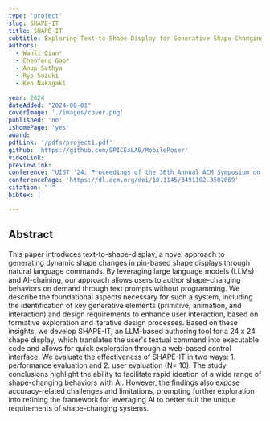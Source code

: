 ```yaml
---
type: 'project'
slug: SHAPE-IT
title: SHAPE-IT
subtitle: Exploring Text-to-Shape-Display for Generative Shape-Changing Behaviors with LLMs
authors:
  - Wanli Qian*
  - Chenfeng Gao*
  - Anup Sathya
  - Ryo Suzuki
  - Ken Nakagaki

year: 2024
dateAdded: "2024-08-01"
coverImage: './images/cover.png'
published: 'no'
ishomePage: 'yes'
award:
pdfLink: '/pdfs/project1.pdf'
github: 'https://github.com/SPICExLAB/MobilePoser'
videoLink:
previewLink:
conference: "UIST '24: Proceedings of the 36th Annual ACM Symposium on User Interface Software and Technology"
conferencePage: 'https://dl.acm.org/doi/10.1145/3491102.3502069'
citation: " "
bibtex: |

---
```


## Abstract

This paper introduces text-to-shape-display, a novel approach to generating dynamic shape changes in pin-based shape displays through natural language commands. By leveraging large language models (LLMs) and AI-chaining, our approach allows users to author shape-changing behaviors on demand through text prompts without programming. We describe the foundational aspects necessary for such a system, including the identification of key generative elements (primitive, animation, and interaction) and design requirements to enhance user interaction, based on formative exploration and iterative design processes. Based on these insights, we develop SHAPE-IT, an LLM-based authoring tool for a 24 x 24 shape display, which translates the user's textual command into executable code and allows for quick exploration through a web-based control interface. We evaluate the effectiveness of SHAPE-IT in two ways: 1. performance evaluation and 2. user evaluation (N= 10). The study conclusions highlight the ability to facilitate rapid ideation of a wide range of shape-changing behaviors with AI. However, the findings also expose accuracy-related challenges and limitations, prompting further exploration into refining the framework for leveraging AI to better suit the unique requirements of shape-changing systems.


